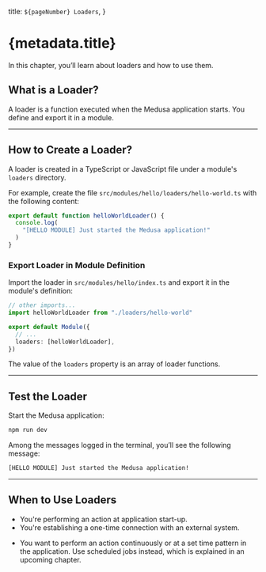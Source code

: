   title: `${pageNumber} Loaders`,
}

# {metadata.title}

In this chapter, you’ll learn about loaders and how to use them.

## What is a Loader?

A loader is a function executed when the Medusa application starts. You define and export it in a module.

---

## How to Create a Loader?

A loader is created in a TypeScript or JavaScript file under a module's `loaders` directory.

For example, create the file `src/modules/hello/loaders/hello-world.ts` with the following content:

```ts title="src/modules/hello/loaders/hello-world.ts"
export default function helloWorldLoader() {
  console.log(
    "[HELLO MODULE] Just started the Medusa application!"
  )
}
```

### Export Loader in Module Definition

Import the loader in `src/modules/hello/index.ts` and export it in the module's definition:

```ts title="src/modules/hello/index.ts"
// other imports...
import helloWorldLoader from "./loaders/hello-world"

export default Module({
  // ...
  loaders: [helloWorldLoader],
})
```

The value of the `loaders` property is an array of loader functions.

---

## Test the Loader

Start the Medusa application:

```bash npm2yarn
npm run dev
```

Among the messages logged in the terminal, you’ll see the following message:

```bash
[HELLO MODULE] Just started the Medusa application!
```

---

## When to Use Loaders

<Note title="Use loaders when" type="success">

- You're performing an action at application start-up.
- You're establishing a one-time connection with an external system.

</Note>

<Note title="Don't use loaders if" type="error">

- You want to perform an action continuously or at a set time pattern in the application. Use scheduled jobs instead, which is explained in an upcoming chapter.

</Note>

